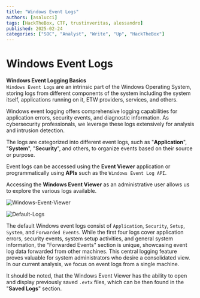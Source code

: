 ```yaml
---
title: "Windows Event Logs"
authors: [asalucci]
tags: [HackTheBox, CTF, trustinveritas, alessandro]
published: 2025-02-24
categories: ["SOC", "Analyst", "Write", "Up", "HackTheBox"]
---
```



# Windows Event Logs
**Windows Event Logging Basics**  
`Windows Event Logs` are an intrinsic part of the Windows Operating System, storing logs from different components of the system including the system itself, applications running on it, ETW providers, services, and others.

Windows event logging offers comprehensive logging capabilities for application errors, security events, and diagnostic information. As cybersecurity professionals, we leverage these logs extensively for analysis and intrusion detection.

The logs are categorized into different event logs, such as "**Application**", "**System**", "**Security**", and others, to organize events based on their source or purpose.

Event logs can be accessed using the **Event Viewer** application or programmatically using **APIs** such as the `Windows Event Log API`.

Accessing the **Windows Event Viewer** as an administrative user allows us to explore the various logs available.

![Windows-Event-Viewer](img/Windows-Event-Viewer.png)

![Default-Logs](img/Default-Logs.png)

The default Windows event logs consist of `Application`, `Security`, `Setup`, `System`, and `Forwarded Events`. While the first four logs cover application errors, security events, system setup activities, and general system information, the "Forwarded Events" section is unique, showcasing event log data forwarded from other machines. This central logging feature proves valuable for system administrators who desire a consolidated view. In our current analysis, we focus on event logs from a single machine.

It should be noted, that the Windows Event Viewer has the ability to open and display previously saved `.evtx` files, which can be then found in the "**Saved Logs**" section.
